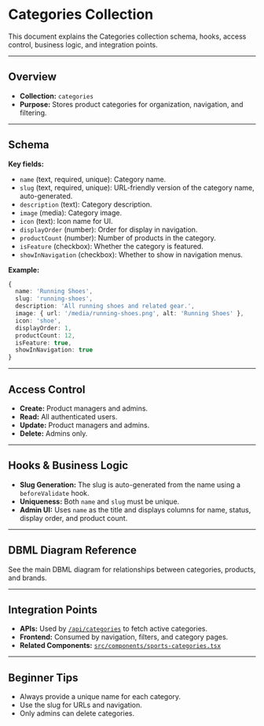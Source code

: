 # Categories Collection

This document explains the Categories collection schema, hooks, access control, business logic, and integration points.

---

## Overview

- **Collection:** `categories`
- **Purpose:** Stores product categories for organization, navigation, and filtering.

---

## Schema

**Key fields:**
- `name` (text, required, unique): Category name.
- `slug` (text, required, unique): URL-friendly version of the category name, auto-generated.
- `description` (text): Category description.
- `image` (media): Category image.
- `icon` (text): Icon name for UI.
- `displayOrder` (number): Order for display in navigation.
- `productCount` (number): Number of products in the category.
- `isFeature` (checkbox): Whether the category is featured.
- `showInNavigation` (checkbox): Whether to show in navigation menus.

**Example:**
```typescript
{
  name: 'Running Shoes',
  slug: 'running-shoes',
  description: 'All running shoes and related gear.',
  image: { url: '/media/running-shoes.png', alt: 'Running Shoes' },
  icon: 'shoe',
  displayOrder: 1,
  productCount: 12,
  isFeature: true,
  showInNavigation: true
}
```

---

## Access Control

- **Create:** Product managers and admins.
- **Read:** All authenticated users.
- **Update:** Product managers and admins.
- **Delete:** Admins only.

---

## Hooks & Business Logic

- **Slug Generation:** The slug is auto-generated from the name using a `beforeValidate` hook.
- **Uniqueness:** Both `name` and `slug` must be unique.
- **Admin UI:** Uses `name` as the title and displays columns for name, status, display order, and product count.

---

## DBML Diagram Reference

See the main DBML diagram for relationships between categories, products, and brands.

---

## Integration Points

- **APIs:** Used by [`/api/categories`](../api/categories.mdx) to fetch active categories.
- **Frontend:** Consumed by navigation, filters, and category pages.
- **Related Components:** [`src/components/sports-categories.tsx`](../../src/components/sports-categories.tsx:1)

---

## Beginner Tips

- Always provide a unique name for each category.
- Use the slug for URLs and navigation.
- Only admins can delete categories.
